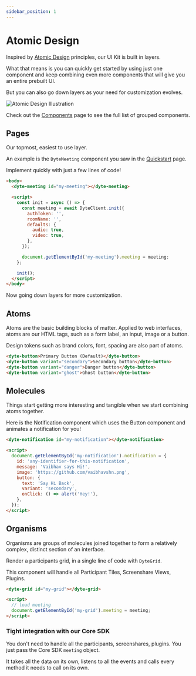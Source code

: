 ```yaml
---
sidebar_position: 1
---
```


# Atomic Design

Inspired by [Atomic Design](https://bradfrost.com/blog/post/atomic-web-design/)
principles, our UI Kit is built in layers.

What that means is you can quickly get started by using just one component and
keep combining even more components that will give you an entire prebuilt UI.

But you can also go down layers as your need for customization evolves.

![Atomic Design Illustration](/static/ui-kit/1.x.x/atomic-design.svg)

Check out the [Components](../components/) page to see the full list of grouped
components.

## Pages

Our topmost, easiest to use layer.

An example is the `DyteMeeting` component you saw in the
[Quickstart](/react-ui-kit/) page.

Implement quickly with just a few lines of code!

```html
<body>
  <dyte-meeting id="my-meeting"></dyte-meeting>

  <script>
    const init = async () => {
      const meeting = await DyteClient.init({
        authToken: '',
        roomName: '',
        defaults: {
          audio: true,
          video: true,
        },
      });

      document.getElementById('my-meeting').meeting = meeting;
    };

    init();
  </script>
</body>
```

Now going down layers for more customization.

## Atoms

Atoms are the basic building blocks of matter. Applied to web interfaces, atoms
are our HTML tags, such as a form label, an input, image or a button.

Design tokens such as brand colors, font, spacing are also part of atoms.

```html
<dyte-button>Primary Button (Default)</dyte-button>
<dyte-button variant="secondary">Secondary button</dyte-button>
<dyte-button variant="danger">Danger button</dyte-button>
<dyte-button variant="ghost">Ghost button</dyte-button>
```

## Molecules

Things start getting more interesting and tangible when we start combining atoms
together.

Here is the Notification component which uses the Button component and animates
a notification for you!

```html
<dyte-notification id="my-notification"></dyte-notification>

<script>
  document.getElementById('my-notification').notification = {
    id: 'any-identifier-for-this-notification',
    message: 'Vaibhav says Hi!',
    image: 'https://github.com/vaibhavshn.png',
    button: {
      text: 'Say Hi Back',
      variant: 'secondary',
      onClick: () => alert('Hey!'),
    },
  });
</script>
```

## Organisms

Organisms are groups of molecules joined together to form a relatively complex,
distinct section of an interface.

Render a participants grid, in a single line of code with `DyteGrid`.

This component will handle all Participant Tiles, Screenshare Views, Plugins.

```html
<dyte-grid id="my-grid"></dyte-grid>

<script>
  // load meeting
  document.getElementById('my-grid').meeting = meeting;
</script>
```

### Tight integration with our Core SDK

You don't need to handle all the participants, screenshares, plugins. You just
pass the Core SDK `meeting` object.

It takes all the data on its own, listens to all the events and calls every
method it needs to call on its own.
